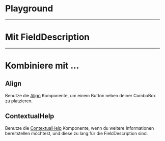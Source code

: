 # Playground

<LiveCodeEditor />

---

# Mit FieldDescription

<LiveCodeEditor example="fieldDescription" editorCollapsed />

---

# Kombiniere mit ...

## Align

Benutze die [Align](/03-components/structure/align) Komponente, um einem Button
neben deiner ComboBox zu platzieren.

<LiveCodeEditor example="align" editorCollapsed />

## ContextualHelp

Benutze die [ContextualHelp](/03-components/overlays/contextual-help)
Komponente, wenn du weitere Informationen bereitstellen möchtest, und diese zu
lang für die FieldDescription sind.

<LiveCodeEditor example="contextualHelp" editorCollapsed />
